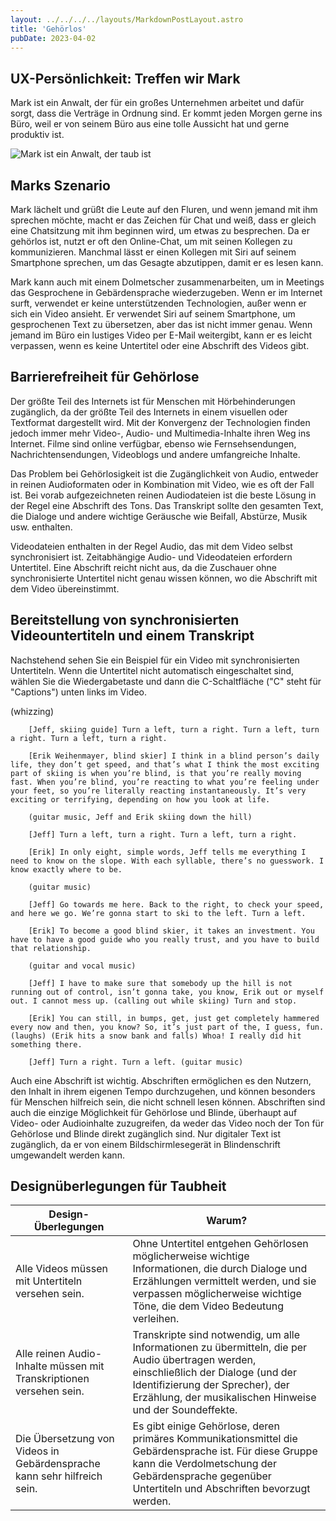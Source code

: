 ```yaml
---
layout: ../../../../layouts/MarkdownPostLayout.astro
title: 'Gehörlos'
pubDate: 2023-04-02
---
```



## UX-Persönlichkeit: Treffen wir Mark

Mark ist ein Anwalt, der für ein großes Unternehmen arbeitet und dafür sorgt, dass die Verträge in Ordnung sind. Er kommt
jeden Morgen gerne ins Büro, weil er von seinem Büro aus eine tolle Aussicht hat und gerne produktiv ist.

![Mark ist ein Anwalt, der taub ist](/images/personas/persona-deaf-attorney.jpg)

## Marks Szenario

Mark lächelt und grüßt die Leute auf den Fluren, und wenn jemand mit ihm sprechen möchte, macht er das Zeichen für Chat
und weiß, dass er gleich eine Chatsitzung mit ihm beginnen wird, um etwas zu besprechen. Da er gehörlos ist, nutzt er
oft den Online-Chat, um mit seinen Kollegen zu kommunizieren. Manchmal lässt er einen Kollegen mit Siri auf seinem Smartphone
sprechen, um das Gesagte abzutippen, damit er es lesen kann.

Mark kann auch mit einem Dolmetscher zusammenarbeiten, um in Meetings das Gesprochene in Gebärdensprache wiederzugeben. Wenn er
im Internet surft, verwendet er keine unterstützenden Technologien, außer wenn er sich ein Video ansieht. Er verwendet Siri auf
seinem Smartphone, um gesprochenen Text zu übersetzen, aber das ist nicht immer genau. Wenn jemand im Büro ein lustiges Video
per E-Mail weitergibt, kann er es leicht verpassen, wenn es keine Untertitel oder eine Abschrift des Videos gibt.

## Barrierefreiheit für Gehörlose

Der größte Teil des Internets ist für Menschen mit Hörbehinderungen zugänglich, da der größte Teil des Internets in einem
visuellen oder Textformat dargestellt wird. Mit der Konvergenz der Technologien finden jedoch immer mehr Video-, Audio-
und Multimedia-Inhalte ihren Weg ins Internet. Filme sind online verfügbar, ebenso wie Fernsehsendungen, Nachrichtensendungen,
Videoblogs und andere umfangreiche Inhalte.

Das Problem bei Gehörlosigkeit ist die Zugänglichkeit von Audio, entweder in reinen Audioformaten oder in Kombination mit Video,
wie es oft der Fall ist. Bei vorab aufgezeichneten reinen Audiodateien ist die beste Lösung in der Regel eine Abschrift des Tons.
Das Transkript sollte den gesamten Text, die Dialoge und andere wichtige Geräusche wie Beifall, Abstürze, Musik usw. enthalten.

Videodateien enthalten in der Regel Audio, das mit dem Video selbst synchronisiert ist. Zeitabhängige Audio- und Videodateien
erfordern Untertitel. Eine Abschrift reicht nicht aus, da die Zuschauer ohne synchronisierte Untertitel nicht genau wissen können,
wo die Abschrift mit dem Video übereinstimmt.

## Bereitstellung von synchronisierten Videountertiteln und einem Transkript

Nachstehend sehen Sie ein Beispiel für ein Video mit synchronisierten Untertiteln. Wenn die Untertitel nicht automatisch
eingeschaltet sind, wählen Sie die Wiedergabetaste und dann die C-Schaltfläche ("C" steht für "Captions") unten
links im Video.

<YouTube id="ZpGLy-FyOc0" />

<Accordion>
  <AccordionItem header="Video-Abschrift">
        (whizzing)

        [Jeff, skiing guide] Turn a left, turn a right. Turn a left, turn a right. Turn a left, turn a right.

        [Erik Weihenmayer, blind skier] I think in a blind person’s daily life, they don’t get speed, and that’s what I think the most exciting part of skiing is when you’re blind, is that you’re really moving fast. When you’re blind, you’re reacting to what you’re feeling under your feet, so you’re literally reacting instantaneously. It’s very exciting or terrifying, depending on how you look at life.

        (guitar music, Jeff and Erik skiing down the hill)

        [Jeff] Turn a left, turn a right. Turn a left, turn a right.

        [Erik] In only eight, simple words, Jeff tells me everything I need to know on the slope. With each syllable, there’s no guesswork. I know exactly where to be.

        (guitar music)

        [Jeff] Go towards me here. Back to the right, to check your speed, and here we go. We’re gonna start to ski to the left. Turn a left.

        [Erik] To become a good blind skier, it takes an investment. You have to have a good guide who you really trust, and you have to build that relationship.

        (guitar and vocal music)

        [Jeff] I have to make sure that somebody up the hill is not running out of control, isn’t gonna take, you know, Erik out or myself out. I cannot mess up. (calling out while skiing) Turn and stop.

        [Erik] You can still, in bumps, get, just get completely hammered every now and then, you know? So, it’s just part of the, I guess, fun. (laughs) (Erik hits a snow bank and falls) Whoa! I really did hit something there.

        [Jeff] Turn a right. Turn a left. (guitar music)

  </AccordionItem>
</Accordion>

Auch eine Abschrift ist wichtig. Abschriften ermöglichen es den Nutzern, den Inhalt in ihrem eigenen Tempo durchzugehen,
und können besonders für Menschen hilfreich sein, die nicht schnell lesen können. Abschriften sind auch die einzige Möglichkeit
für Gehörlose und Blinde, überhaupt auf Video- oder Audioinhalte zuzugreifen, da weder das Video noch der Ton für Gehörlose und
Blinde direkt zugänglich sind. Nur digitaler Text ist zugänglich, da er von einem Bildschirmlesegerät in Blindenschrift umgewandelt
werden kann.

## Designüberlegungen für Taubheit

<table>
  <thead>
    <tr>
      <th>Design-Überlegungen</th>
      <th>Warum?</th>
    </tr>
  </thead>
  <tbody>
    <tr>
      <td data-label="Design-Überlegungen">Alle Videos müssen mit Untertiteln versehen sein.</td>
      <td data-label="Warum?">
        Ohne Untertitel entgehen Gehörlosen möglicherweise wichtige Informationen, die durch Dialoge
        und Erzählungen vermittelt werden, und sie verpassen möglicherweise wichtige Töne, die dem
        Video Bedeutung verleihen.
      </td>
    </tr>
    <tr>
      <td data-label="Design-Überlegungen">
        Alle reinen Audio-Inhalte müssen mit Transkriptionen versehen sein.
      </td>
      <td data-label="Warum?">
        Transkripte sind notwendig, um alle Informationen zu übermitteln, die per Audio übertragen
        werden, einschließlich der Dialoge (und der Identifizierung der Sprecher), der Erzählung,
        der musikalischen Hinweise und der Soundeffekte.
      </td>
    </tr>
    <tr>
      <td data-label="Design-Überlegungen">
        Die Übersetzung von Videos in Gebärdensprache kann sehr hilfreich sein.
      </td>
      <td data-label="Warum?">
        Es gibt einige Gehörlose, deren primäres Kommunikationsmittel die Gebärdensprache ist. Für
        diese Gruppe kann die Verdolmetschung der Gebärdensprache gegenüber Untertiteln und
        Abschriften bevorzugt werden.
      </td>
    </tr>
  </tbody>
</table>
